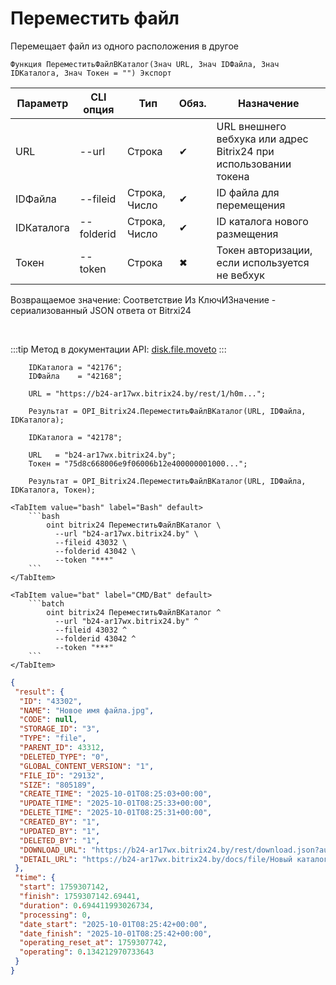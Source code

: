 ﻿---
sidebar_position: 9
description: Переместить файл и другие функции для работы с Bitrix24 в Открытом пакете интеграций - бесплатной open-source библиотеке интеграций для 1С:Предприятие 8, OneScript и CLI
keywords: [1C, 1С, 1С:Предприятие, 1С:Предприятие 8.3, API, Интеграция, Сервисы, Обмен, OneScript, CLI, Bitrix24]
---


# Переместить файл
 Перемещает файл из одного расположения в другое



`Функция ПереместитьФайлВКаталог(Знач URL, Знач IDФайла, Знач IDКаталога, Знач Токен = "") Экспорт`

  | Параметр | CLI опция | Тип | Обяз. | Назначение |
  |-|-|-|-|-|
  | URL | --url | Строка | &#x2714; | URL внешнего вебхука или адрес Bitrix24 при использовании токена |
  | IDФайла | --fileid | Строка, Число | &#x2714; | ID файла для перемещения |
  | IDКаталога | --folderid | Строка, Число | &#x2714; | ID каталога нового размещения |
  | Токен | --token | Строка | &#x2716; | Токен авторизации, если используется не вебхук |

  
  Возвращаемое значение:   Соответствие Из КлючИЗначение - сериализованный JSON ответа от Bitrxi24

<br/>

:::tip
Метод в документации API: [disk.file.moveto](https://dev.1c-bitrix.ru/rest_help/disk/file/disk_file_moveto.php)
:::
<br/>


```bsl title="Пример использования для 1С:Предприятие/OneScript"
    IDКаталога = "42176";
    IDФайла    = "42168";

    URL = "https://b24-ar17wx.bitrix24.by/rest/1/h0m...";

    Результат = OPI_Bitrix24.ПереместитьФайлВКаталог(URL, IDФайла, IDКаталога);

    IDКаталога = "42178";

    URL   = "b24-ar17wx.bitrix24.by";
    Токен = "75d8c668006e9f06006b12e400000001000...";

    Результат = OPI_Bitrix24.ПереместитьФайлВКаталог(URL, IDФайла, IDКаталога, Токен);
```
    

 <Tabs>
  
    <TabItem value="bash" label="Bash" default>
        ```bash
            oint bitrix24 ПереместитьФайлВКаталог \
              --url "b24-ar17wx.bitrix24.by" \
              --fileid 43032 \
              --folderid 43042 \
              --token "***"
        ```
    </TabItem>
  
    <TabItem value="bat" label="CMD/Bat" default>
        ```batch
            oint bitrix24 ПереместитьФайлВКаталог ^
              --url "b24-ar17wx.bitrix24.by" ^
              --fileid 43032 ^
              --folderid 43042 ^
              --token "***"
        ```
    </TabItem>
</Tabs>


```json title="Результат"
{
 "result": {
  "ID": "43302",
  "NAME": "Новое имя файла.jpg",
  "CODE": null,
  "STORAGE_ID": "3",
  "TYPE": "file",
  "PARENT_ID": 43312,
  "DELETED_TYPE": "0",
  "GLOBAL_CONTENT_VERSION": "1",
  "FILE_ID": "29132",
  "SIZE": "805189",
  "CREATE_TIME": "2025-10-01T08:25:03+00:00",
  "UPDATE_TIME": "2025-10-01T08:25:33+00:00",
  "DELETE_TIME": "2025-10-01T08:25:31+00:00",
  "CREATED_BY": "1",
  "UPDATED_BY": "1",
  "DELETED_BY": "1",
  "DOWNLOAD_URL": "https://b24-ar17wx.bitrix24.by/rest/download.json?auth=fdf2dc68006e9f06006b12e40000000100000743ea9cbcbf4cb93930c7e3fc9cff080f&token=disk%7CaWQ9NDMzMDImXz1sOEV5alA3QVBYZjFoTkEybG5MaGNoR0IzV0E0T0FwQg%3D%3D%7CImRvd25sb2FkfGRpc2t8YVdROU5ETXpNREltWHoxc09FVjVhbEEzUVZCWVpqRm9Ua0V5Ykc1TWFHTm9SMEl6VjBFMFQwRndRZz09fGZkZjJkYzY4MDA2ZTlmMDYwMDZiMTJlNDAwMDAwMDAxMDAwMDA3NDNlYTljYmNiZjRjYjkzOTMwYzdlM2ZjOWNmZjA4MGYi.di7pSwqpFTQdoEHr2bRr9GGeH%2BPLlH8k1Rm1LUNKoVQ%3D",
  "DETAIL_URL": "https://b24-ar17wx.bitrix24.by/docs/file/Новый каталог/Новый подкаталог/Новое имя файла.jpg"
 },
 "time": {
  "start": 1759307142,
  "finish": 1759307142.69441,
  "duration": 0.694411993026734,
  "processing": 0,
  "date_start": "2025-10-01T08:25:42+00:00",
  "date_finish": "2025-10-01T08:25:42+00:00",
  "operating_reset_at": 1759307742,
  "operating": 0.134212970733643
 }
}
```

